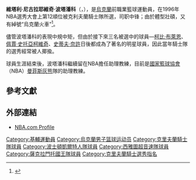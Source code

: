 {{noteTA
|G1=NBA
}}
{{Infobox NBA Player
| name         = 維塔利·波塔潘科<br/>{{lang|uk|Віталій Миколайович Потапенко}}<br/>{{lang|en|Vitaly Potapenko}}
| number       = 52, 9, 20
| position     = 中鋒
| birth_date   = {{Birth date and age|year=1975|month=3|day=21}}
| birth_place  = {{USSR}}<br>[[烏克蘭蘇維埃社會主義共和國|烏克蘭蘇維埃社會主義共和國]][[基輔|基輔]]
| nationality  = {{UKR}}
| height_ft    = 6 
| height_in    = 10
| weight_lb    = 280
| highschool   = 
| college      = [[萊特州立大學|萊特州立大學]]
| draft =
| draft_year   = 1996
| draft_round  = 1
| draft_pick   = 12
| draft_team   = [[克利夫蘭騎士|克利夫蘭騎士]]
| career_start = <!-- 新人年份 -->
| career_end   = <!-- 退休年份 -->
| teams        = <!-- 效力過球隊 -->
| coach        = <!-- 執教過球隊 -->
| highlights   = <!-- 生涯焦點與獲得獎項 -->
| stat1label   = 
| stat1value   = 
| stat2label   = 
| stat2value   = 
| stat3label   = 
| stat3value   = 
| letter       = 
| bbr          = 
| profile      = 
| HOF          = <!-- 名人堂 -->
| HOF_player   = <!-- 球員名人堂 -->
| HOF_coach    = <!-- 教練名人堂 -->
}}

'''維塔利·尼古拉耶維奇·波塔潘科'''（{{lang-uk|'''Віталій Миколайович Потапенко'''}}，{{bd|1976年|2月25日||}}），是[[烏克蘭|烏克蘭]]前職業籃球運動員，在1996年NBA選秀大會上第12順位被克利夫蘭騎士隊所選，司职中锋；由於體型壯碩，又有綽號“烏克蘭火車”<ref name=nbabio>{{cite web|url=http://www.nba.com/playerfile/vitaly_potapenko/bio.html|title=Vitaly Potapenko Bio|publisher=NBA|archiveurl=https://web.archive.org/web/20080405161045/http://www.nba.com/playerfile/vitaly_potapenko/bio.html|archivedate=April 5, 2008}}</ref>。

儘管波塔潘科的表現中規中矩，但由於接下來三名被選中的球員—[[柯比·布萊恩|柯比·布萊恩]]、[[佩賈·史托亞柯維奇|佩賈·史托亞柯維奇]]、[[史蒂夫·奈許|史蒂夫·奈許]]日後都成為了著名的明星球員，因此當年騎士隊的選秀經常被人揶揄。

球員生涯結束後，波塔潘科繼續留在NBA擔任助理教練，目前是[[國家籃球協會|國家籃球協會]]（NBA）[[曼菲斯灰熊|曼菲斯灰熊]]隊的助理教練。

==參考文獻==
{{reflist}}

==外部連結==
{{basketballstats|bbr=p/potapvi01}}
*[http://www.nba.com/historical/playerfile/index.html?player=vitaly_potapenko NBA.com Profile] {{Wayback|url=http://www.nba.com/historical/playerfile/index.html?player=vitaly_potapenko |date=20121105083535 }}

{{1996 NBA Draft}}

{{DEFAULTSORT:Potapenko, Vitaly }}
[[Category:基輔運動員|Category:基輔運動員]]
[[Category:烏克蘭男子篮球运动员|Category:烏克蘭男子篮球运动员]]
[[Category:克里夫蘭騎士隊球員|Category:克里夫蘭騎士隊球員]]
[[Category:波士頓凱爾特人隊球員|Category:波士頓凱爾特人隊球員]]
[[Category:西雅圖超音速隊球員|Category:西雅圖超音速隊球員]]
[[Category:薩克拉門托國王隊球員|Category:薩克拉門托國王隊球員]]
[[Category:克里夫蘭騎士選秀指名|Category:克里夫蘭騎士選秀指名]]